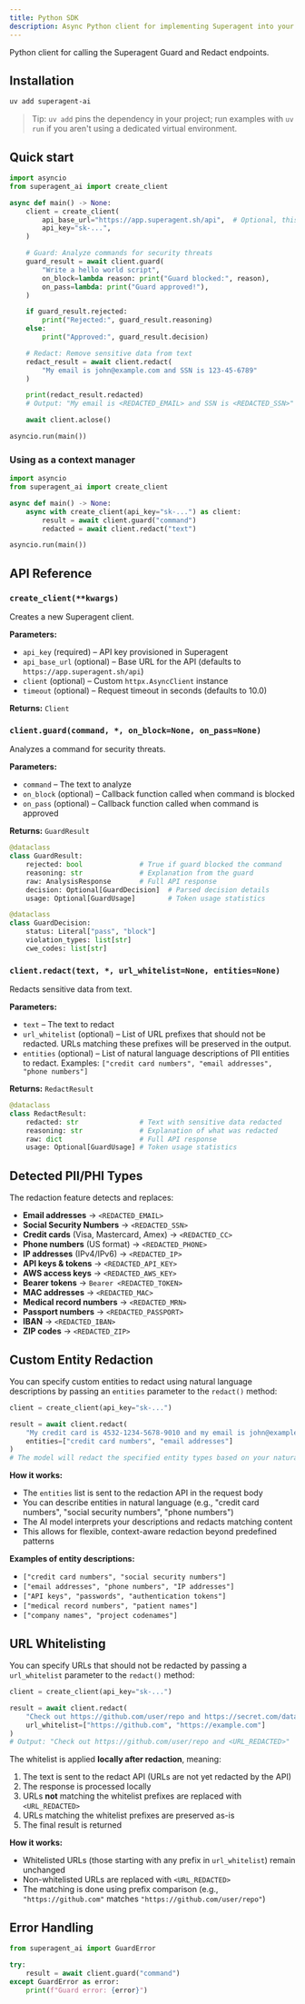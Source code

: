 ```yaml
---
title: Python SDK
description: Async Python client for implementing Superagent into your apps
---
```


Python client for calling the Superagent Guard and Redact endpoints.

## Installation

```bash title="Terminal"
uv add superagent-ai
```

> Tip: `uv add` pins the dependency in your project; run examples with `uv run` if you aren't using a dedicated virtual environment.

## Quick start

```python title="main.py"
import asyncio
from superagent_ai import create_client

async def main() -> None:
    client = create_client(
        api_base_url="https://app.superagent.sh/api",  # Optional, this is the default
        api_key="sk-...",
    )

    # Guard: Analyze commands for security threats
    guard_result = await client.guard(
        "Write a hello world script",
        on_block=lambda reason: print("Guard blocked:", reason),
        on_pass=lambda: print("Guard approved!"),
    )

    if guard_result.rejected:
        print("Rejected:", guard_result.reasoning)
    else:
        print("Approved:", guard_result.decision)

    # Redact: Remove sensitive data from text
    redact_result = await client.redact(
        "My email is john@example.com and SSN is 123-45-6789"
    )

    print(redact_result.redacted)
    # Output: "My email is <REDACTED_EMAIL> and SSN is <REDACTED_SSN>"

    await client.aclose()

asyncio.run(main())
```

### Using as a context manager

```python title="context_manager.py"
import asyncio
from superagent_ai import create_client

async def main() -> None:
    async with create_client(api_key="sk-...") as client:
        result = await client.guard("command")
        redacted = await client.redact("text")

asyncio.run(main())
```

## API Reference

### `create_client(**kwargs)`

Creates a new Superagent client.

**Parameters:**
- `api_key` (required) – API key provisioned in Superagent
- `api_base_url` (optional) – Base URL for the API (defaults to `https://app.superagent.sh/api`)
- `client` (optional) – Custom `httpx.AsyncClient` instance
- `timeout` (optional) – Request timeout in seconds (defaults to 10.0)

**Returns:** `Client`

### `client.guard(command, *, on_block=None, on_pass=None)`

Analyzes a command for security threats.

**Parameters:**
- `command` – The text to analyze
- `on_block` (optional) – Callback function called when command is blocked
- `on_pass` (optional) – Callback function called when command is approved

**Returns:** `GuardResult`

```python
@dataclass
class GuardResult:
    rejected: bool              # True if guard blocked the command
    reasoning: str              # Explanation from the guard
    raw: AnalysisResponse       # Full API response
    decision: Optional[GuardDecision]  # Parsed decision details
    usage: Optional[GuardUsage]        # Token usage statistics

@dataclass
class GuardDecision:
    status: Literal["pass", "block"]
    violation_types: list[str]
    cwe_codes: list[str]
```

### `client.redact(text, *, url_whitelist=None, entities=None)`

Redacts sensitive data from text.

**Parameters:**
- `text` – The text to redact
- `url_whitelist` (optional) – List of URL prefixes that should not be redacted. URLs matching these prefixes will be preserved in the output.
- `entities` (optional) – List of natural language descriptions of PII entities to redact. Examples: `["credit card numbers", "email addresses", "phone numbers"]`

**Returns:** `RedactResult`

```python
@dataclass
class RedactResult:
    redacted: str               # Text with sensitive data redacted
    reasoning: str              # Explanation of what was redacted
    raw: dict                   # Full API response
    usage: Optional[GuardUsage] # Token usage statistics
```

## Detected PII/PHI Types

The redaction feature detects and replaces:

- **Email addresses** → `<REDACTED_EMAIL>`
- **Social Security Numbers** → `<REDACTED_SSN>`
- **Credit cards** (Visa, Mastercard, Amex) → `<REDACTED_CC>`
- **Phone numbers** (US format) → `<REDACTED_PHONE>`
- **IP addresses** (IPv4/IPv6) → `<REDACTED_IP>`
- **API keys & tokens** → `<REDACTED_API_KEY>`
- **AWS access keys** → `<REDACTED_AWS_KEY>`
- **Bearer tokens** → `Bearer <REDACTED_TOKEN>`
- **MAC addresses** → `<REDACTED_MAC>`
- **Medical record numbers** → `<REDACTED_MRN>`
- **Passport numbers** → `<REDACTED_PASSPORT>`
- **IBAN** → `<REDACTED_IBAN>`
- **ZIP codes** → `<REDACTED_ZIP>`

## Custom Entity Redaction

You can specify custom entities to redact using natural language descriptions by passing an `entities` parameter to the `redact()` method:

```python title="custom_entities_example.py"
client = create_client(api_key="sk-...")

result = await client.redact(
    "My credit card is 4532-1234-5678-9010 and my email is john@example.com",
    entities=["credit card numbers", "email addresses"]
)
# The model will redact the specified entity types based on your natural language descriptions
```

**How it works:**
- The `entities` list is sent to the redaction API in the request body
- You can describe entities in natural language (e.g., "credit card numbers", "social security numbers", "phone numbers")
- The AI model interprets your descriptions and redacts matching content
- This allows for flexible, context-aware redaction beyond predefined patterns

**Examples of entity descriptions:**
- `["credit card numbers", "social security numbers"]`
- `["email addresses", "phone numbers", "IP addresses"]`
- `["API keys", "passwords", "authentication tokens"]`
- `["medical record numbers", "patient names"]`
- `["company names", "project codenames"]`

## URL Whitelisting

You can specify URLs that should not be redacted by passing a `url_whitelist` parameter to the `redact()` method:

```python title="url_whitelist_example.py"
client = create_client(api_key="sk-...")

result = await client.redact(
    "Check out https://github.com/user/repo and https://secret.com/data",
    url_whitelist=["https://github.com", "https://example.com"]
)
# Output: "Check out https://github.com/user/repo and <URL_REDACTED>"
```

The whitelist is applied **locally after redaction**, meaning:
1. The text is sent to the redact API (URLs are not yet redacted by the API)
2. The response is processed locally
3. URLs **not** matching the whitelist prefixes are replaced with `<URL_REDACTED>`
4. URLs matching the whitelist prefixes are preserved as-is
5. The final result is returned

**How it works:**
- Whitelisted URLs (those starting with any prefix in `url_whitelist`) remain unchanged
- Non-whitelisted URLs are replaced with `<URL_REDACTED>`
- The matching is done using prefix comparison (e.g., `"https://github.com"` matches `"https://github.com/user/repo"`)

## Error Handling

```python title="error_handling.py"
from superagent_ai import GuardError

try:
    result = await client.guard("command")
except GuardError as error:
    print(f"Guard error: {error}")
```
